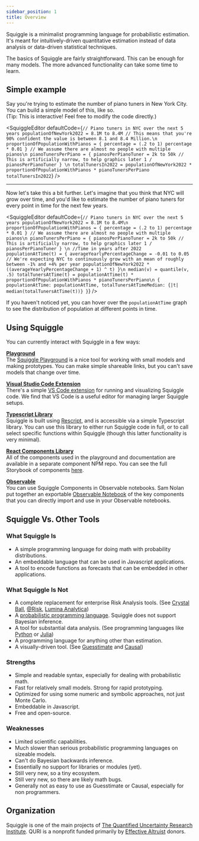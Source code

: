 ```yaml
---
sidebar_position: 1
title: Overview
---
```



Squiggle is a minimalist programming language for probabilistic estimation. It's meant for intuitively-driven quantitative estimation instead of data analysis or data-driven statistical techniques.

The basics of Squiggle are fairly straightforward. This can be enough for many models. The more advanced functionality can take some time to learn.

## Simple example

Say you're trying to estimate the number of piano tuners in New York City. You can build a simple model of this, like so.  
(Tip: This is interactive! Feel free to modify the code directly.)

<SquiggleEditor
  defaultCode={`
// Piano tuners in NYC over the next 5 years
populationOfNewYork2022 = 8.1M to 8.4M // This means that you're 90% confident the value is between 8.1 and 8.4 Million.\n
proportionOfPopulationWithPianos = {
    percentage = (.2 to 1)
    percentage * 0.01
} // We assume there are almost no people with multiple pianos\n
pianoTunersPerPiano = {
    pianosPerPianoTuner = 2k to 50k // This is artificially narrow, to help graphics later
    1 / pianosPerPianoTuner
} \n
totalTunersIn2022 = populationOfNewYork2022 * proportionOfPopulationWithPianos * pianoTunersPerPiano
totalTunersIn2022
`}
/>

---

Now let's take this a bit further. Let's imagine that you think that NYC will grow over time, and you'd like to estimate the number of piano tuners for every point in time for the next few years.

<SquiggleEditor
  defaultCode={`// Piano tuners in NYC over the next 5 years
populationOfNewYork2022 = 8.1M to 8.4M\n
proportionOfPopulationWithPianos = {
    percentage = (.2 to 1)
    percentage * 0.01
} // We assume there are almost no people with multiple pianos\n
pianoTunersPerPiano = {
    pianosPerPianoTuner = 2k to 50k // This is artificially narrow, to help graphics later
    1 / pianosPerPianoTuner
} \n
//Time in years after 2022
populationAtTime(t) = {
    averageYearlyPercentageChange = -0.01 to 0.05 // We're expecting NYC to continuously grow with an mean of roughly between -1% and +4% per year
    populationOfNewYork2022 * ((averageYearlyPercentageChange + 1) ^ t)
}\n
median(v) = quantile(v, .5)
totalTunersAtTime(t) = populationAtTime(t) * proportionOfPopulationWithPianos * pianoTunersPerPiano\n
{
    populationAtTime: populationAtTime,
    totalTunersAtTimeMedian: {|t| median(totalTunersAtTime(t))}
}`}
/>

If you haven't noticed yet, you can hover over the `populationAtTime` graph to see the distribution of population at different points in time.

## Using Squiggle

You can currently interact with Squiggle in a few ways:

**[Playground](/playground)**  
The [Squiggle Playground](/playground) is a nice tool for working with small models and making prototypes. You can make simple shareable links, but you can't save models that change over time.

**[Visual Studio Code Extension](https://marketplace.visualstudio.com/items?itemName=QURI.vscode-squiggle)**  
There's a simple [VS Code extension](https://marketplace.visualstudio.com/items?itemName=QURI.vscode-squiggle) for running and visualizing Squiggle code. We find that VS Code is a useful editor for managing larger Squiggle setups.

**[Typescript Library](https://www.npmjs.com/package/@quri/squiggle-lang)**  
Squiggle is built using [Rescript](https://rescript-lang.org/), and is accessible via a simple Typescript library. You can use this library to either run Squiggle code in full, or to call select specific functions within Squiggle (though this latter functionality is very minimal).

**[React Components Library](https://www.npmjs.com/package/@quri/squiggle-components)**  
All of the components used in the playground and documentation are available in a separate component NPM repo. You can see the full Storybook of components [here](https://squiggle-components.netlify.app).

**[Observable](https://observablehq.com/@hazelfire/squiggle)**  
You can use Squiggle Components in Observable notebooks. Sam Nolan put together an exportable [Observable Notebook](https://observablehq.com/@hazelfire/squiggle) of the key components that you can directly import and use in your Observable notebooks.

## Squiggle Vs. Other Tools

### What Squiggle Is

- A simple programming language for doing math with probability distributions.
- An embeddable language that can be used in Javascript applications.
- A tool to encode functions as forecasts that can be embedded in other applications.

### What Squiggle Is Not

- A complete replacement for enterprise Risk Analysis tools. (See [Crystal Ball](https://www.oracle.com/applications/crystalball/), [@Risk](https://www.palisade.com/risk/), [Lumina Analytica](https://lumina.com/))
- A [probabilistic programming language](https://en.wikipedia.org/wiki/Probabilistic_programming). Squiggle does not support Bayesian inference.
- A tool for substantial data analysis. (See programming languages like [Python](https://www.python.org/) or [Julia](https://julialang.org/))
- A programming language for anything other than estimation.
- A visually-driven tool. (See [Guesstimate](https://www.getguesstimate.com/) and [Causal](https://causal.app/))

### Strengths

- Simple and readable syntax, especially for dealing with probabilistic math.
- Fast for relatively small models. Strong for rapid prototyping.
- Optimized for using some numeric and symbolic approaches, not just Monte Carlo.
- Embeddable in Javascript.
- Free and open-source.

### Weaknesses

- Limited scientific capabilities.
- Much slower than serious probabilistic programming languages on sizeable models.
- Can't do Bayesian backwards inference.
- Essentially no support for libraries or modules (yet).
- Still very new, so a tiny ecosystem.
- Still very new, so there are likely math bugs.
- Generally not as easy to use as Guesstimate or Causal, especially for non programmers.

## Organization

Squiggle is one of the main projects of [The Quantified Uncertainty Research Institute](https://quantifieduncertainty.org/). QURI is a nonprofit funded primarily by [Effective Altruist](https://www.effectivealtruism.org/) donors.

